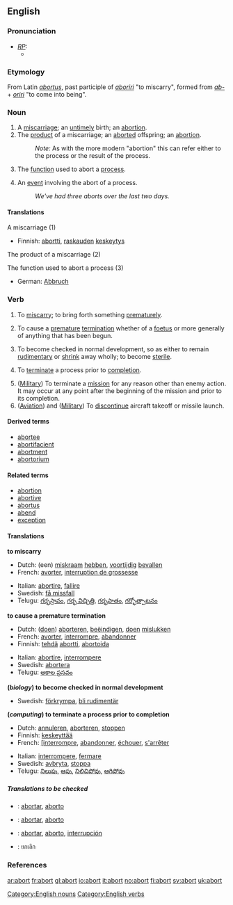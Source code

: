 ==English==

===Pronunciation===
* ''[[RP]]:''
** {{IPA|/əˈbɔːt/}}

===Etymology===
From Latin ''[[abortus]]'', past participle of ''[[aboriri]]'' "to miscarry", formed from ''[[ab-]]'' + ''[[oriri]]'' "to come into being".

===Noun===
{{en-noun-reg}}
# A [[miscarriage]]; an [[untimely]] birth; an [[abortion]].
# The [[product]] of a miscarriage; an [[aborted]] offspring; an [[abortion]].
#: ''Note:'' As with the more modern "abortion" this can refer either to the process or the result of the process.
# {{computing}} The [[function]] used to abort a [[process]].
# {{computing}} An [[event]] involving the abort of a process.
#: ''We've had three aborts over the last two days.''

====Translations====
;A miscarriage (1)
{{top}}
*Finnish: [[abortti]], [[raskaus|raskauden]] [[keskeytys]]
{{mid}}
{{bottom}}

;The product of a miscarriage (2)
{{top}}
{{mid}}
{{bottom}}

;The function used to abort a process (3)
{{top}}
*German: [[Abbruch]] {{m}}
{{mid}}
{{bottom}}

===Verb===
{{en-infl-reg-consonant|abort||}}
# {{intransitive}} To [[miscarry]]; to bring forth something [[prematurely]].
# {{transitive}}  To cause a [[premature]] [[termination]] whether of a [[foetus]] or more generally of anything that has been begun.
# {{intransitive}} {{biology}} To become checked in normal development, so as either to remain [[rudimentary]] or [[shrink]] away wholly; to become [[sterile]].
# {{transitive}} {{computing}} To [[terminate]] a process prior to [[completion]].
# ([[Military]]) To terminate a [[mission]] for any reason other than enemy action. It may occur at any point after the beginning of the mission and prior to its completion.
# ([[Aviation]]) and ([[Military]]) To [[discontinue]] aircraft takeoff or missile launch.

====Derived terms====
* [[abortee]]
* [[abortifacient]]
* [[abortment]]
* [[abortorium]]

====Related terms====
* [[abortion]]
* [[abortive]]
* [[abortus]]
* [[abend]]
* [[exception]]

====Translations====
'''to miscarry'''
{{top}}
*Dutch: (een) [[miskraam]] [[hebben]], [[voortijdig]] [[bevallen]]
*French: [[avorter]], [[interruption de grossesse]]
{{mid}}
*Italian: [[abortire]], [[fallire]]
*Swedish: [[få missfall]]
*Telugu: [[గర్భస్రావం]], [[గర్భ విచ్ఛిత్తి]], [[గర్భపాతం]], [[గర్భోత్పాటనం]]
{{bottom}}

'''to cause a premature termination'''
{{top}}
*Dutch: ([[doen]]) [[aborteren]], [[beëindigen]], [[doen]] [[mislukken]]
*French: [[avorter]], [[interrompre]], [[abandonner]]
*Finnish: [[tehdä]] [[abortti]], [[abortoida]]
{{mid}}
*Italian: [[abortire]], [[interrompere]]
*Swedish: [[abortera]]
*Telugu: [[అకాల ప్రసవం]]
{{bottom}}

'''(''biology'') to become checked in normal development'''
{{top}}
{{mid}}
*Swedish: [[förkrympa]], [[bli rudimentär]]
{{bottom}}

'''(''computing'') to terminate a process prior to completion'''
{{top}}
*Dutch: [[annuleren]], [[aborteren]], [[stoppen]]
*Finnish: [[keskeyttää]]
*French: [[[interrompre]], [[abandonner]], [[échouer]], [[s'arrêter]]
{{mid}}
*Italian: [[interrompere]], [[fermare]]
*Swedish: [[avbryta]], [[stoppa]]
*Telugu: [[నిలుపు]], [[ఆపు]], [[నిలిచిపోవు]], [[ఆగిపోవు]]
{{bottom}}

=====Translations to be checked=====
{{checktrans}}
*{{ttbc|Interlingua}}: [[abortar]], [[aborto]]
*{{ttbc|Portuguese}}: [[abortar]], [[aborto]]
*{{ttbc|Spanish}}: [[abortar]], [[aborto]], [[interrupción]]
*{{ttbc|Thai}}: ยกเลิก

===References===
{{R:Webster 1913}}

[[Category:English nouns]]
[[Category:English verbs]]

[[ar:abort]]
[[fr:abort]]
[[gl:abort]]
[[io:abort]]
[[it:abort]]
[[no:abort]]
[[fi:abort]]
[[sv:abort]]
[[uk:abort]]